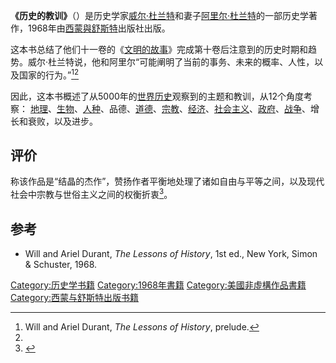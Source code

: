 {{Infobox book
| name          = 《历史的教训》
| author        = [[威尔·杜兰特|威尔·杜兰特]]<br>[[阿里尔·杜兰特|阿里尔·杜兰特]]
| country       = {{US}}
| language      = 英语
| subject       = 历史
| publisher     = [[西蒙与舒斯特|西蒙与舒斯特]]（1968年）
}}
'''《历史的教训》'''（{{lang-en|''The Lessons of History''}}）是历史学家[[威尔·杜兰特|威尔·杜兰特]]和妻子[[阿里尔·杜兰特|阿里尔·杜兰特]]的一部历史学著作，1968年由[[西蒙與舒斯特|西蒙與舒斯特]]出版社出版。

这本书总结了他们十一卷的《[[文明的故事|文明的故事]]》完成第十卷后注意到的历史时期和趋势。威尔·杜兰特说，他和阿里尔“可能阐明了当前的事务、未来的概率、人性，以及国家的行为。”<ref name="#1">Will and Ariel Durant, ''The Lessons of History'', prelude.</ref><ref name="#1"/>

因此，这本书概述了从5000年的[[世界历史|世界历史]]观察到的主题和教训，从12个角度考察： [[地理|地理]]、[[生物|生物]]、[[人种|人种]]、品德、[[道德|道德]]、[[宗教|宗教]]、[[经济|经济]]、[[社会主义|社会主义]]、[[政府|政府]]、[[战争|战争]]、增长和衰败，以及进步。

==评价==
{{le|约翰·巴克汉姆|John Barkham (writer)}}称该作品是“结晶的杰作”，赞扬作者平衡地处理了诸如自由与平等之间，以及现代社会中宗教与世俗主义之间的权衡折衷<ref>{{cite news |author=John Barkham |title=What History Teaches |url=https://news.google.com/newspapers?nid=861&dat=19680804&id=MAJaAAAAIBAJ&sjid=GksNAAAAIBAJ&pg=3044,552669 |quote= |pages= |work=Victoria Advocate |location= |date=August 4, 1968 |accessdate=2016-10-08 |archive-date=2020-07-20 |archive-url=https://web.archive.org/web/20200720040148/https://news.google.com/newspapers?nid=861&dat=19680804&id=MAJaAAAAIBAJ&sjid=GksNAAAAIBAJ&pg=3044,552669 |dead-url=no }}</ref>。

== 参考==
<references/>
* Will and Ariel Durant, ''The Lessons of History'', 1st ed., New York, Simon & Schuster, 1968.
[[Category:历史学书籍|Category:历史学书籍]]
[[Category:1968年書籍|Category:1968年書籍]]
[[Category:美國非虛構作品書籍|Category:美國非虛構作品書籍]]
[[Category:西蒙与舒斯特出版书籍|Category:西蒙与舒斯特出版书籍]]